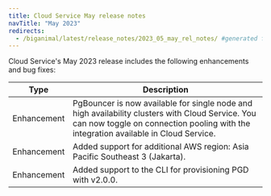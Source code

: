 ```yaml
---
title: Cloud Service May release notes
navTitle: "May 2023"
redirects:
  - /biganimal/latest/release_notes/2023_05_may_rel_notes/ #generated for BigAnimal URL path removal branch
---
```


Cloud Service's May 2023 release includes the following enhancements and bug fixes:

|    Type     |                                                                                   Description                                                                                   |
| ----------- | ------------------------------------------------------------------------------------------------------------------------------------------------------------------------------- |
| Enhancement | PgBouncer is now available for single node and high availability clusters with Cloud Service. You can now toggle on connection pooling with the integration available in Cloud Service. |
| Enhancement | Added support for additional AWS region: Asia Pacific Southeast 3 (Jakarta).                                                                                                    |
| Enhancement | Added support to the CLI for provisioning PGD with v2.0.0.                                                                                                                      |


